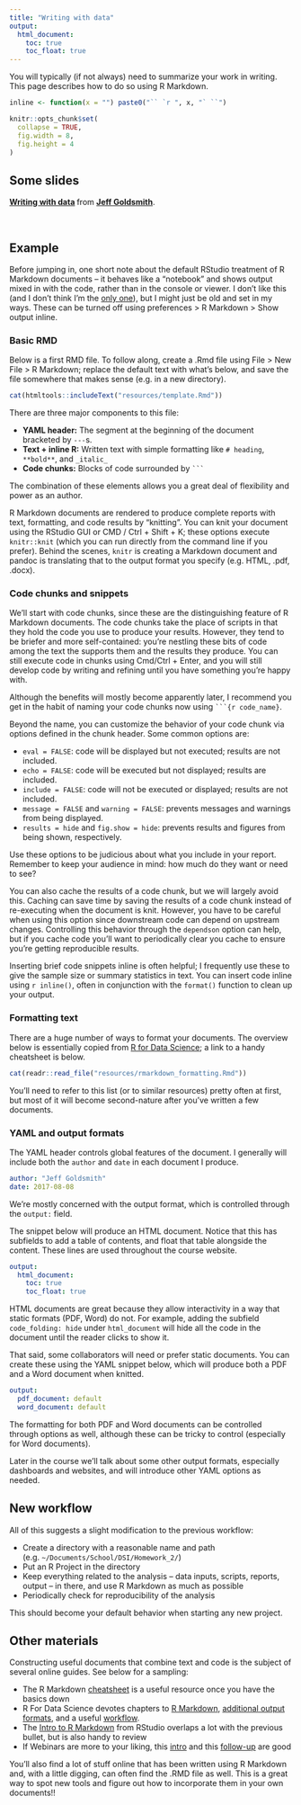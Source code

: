 ```yaml
---
title: "Writing with data"
output:
  html_document: 
    toc: true
    toc_float: true
---
```


You will typically (if not always) need to summarize your work in writing. This page describes how to do so using R Markdown. 

```r
inline <- function(x = "") paste0("`` `r ", x, "` ``")

knitr::opts_chunk$set(
  collapse = TRUE,
  fig.width = 8,
  fig.height = 4
)
```

## Some slides

<script async class="speakerdeck-embed" data-id="de4ee4acc2bd475eb3051304590f196c" data-ratio="1.33333333333333" src="//speakerdeck.com/assets/embed.js"></script>
<div style="margin-bottom:5px"> <strong> <a href="https://speakerdeck.com/jeffgoldsmith/dsi-writing-with-data" title="Writing with data" target="_blank">Writing with data</a> </strong> from <strong><a href="https://speakerdeck.com/jeffgoldsmith" target="_blank">Jeff Goldsmith</a></strong>. </div><br>


## Example

Before jumping in, one short note about the default RStudio treatment of R Markdown documents -- it behaves like a "notebook" and shows output mixed in with the code, rather than in the console or viewer. I don't like this (and I don't think I'm the [only one](https://twitter.com/hspter/status/793552089771233280)), but I might just be old and set in my ways. These can be turned off using preferences > R Markdown > Show output inline.

### Basic RMD

Below is a first RMD file. To follow along, create a .Rmd file using File > New File > R Markdown; replace the default text with what's below, and save the file somewhere that makes sense (e.g. in a new directory). 

```r
cat(htmltools::includeText("resources/template.Rmd"))
```

There are three major components to this file:

* **YAML header:** The segment at the beginning of the document bracketed by `---`s. 
* **Text + inline R:** Written text with simple formatting like `# heading`, `**bold**`, and `_italic_`
* **Code chunks:** Blocks of code surrounded by ` ``` `

The combination of these elements allows you a great deal of flexibility and power as an author. 

R Markdown documents are rendered to produce complete reports with text, formatting, and code results by "knitting". You can knit your document using the RStudio GUI or CMD / Ctrl + Shift + K; these options execute `knitr::knit` (which you can run directly from the command line if you prefer). Behind the scenes, `knitr` is creating a Markdown document and pandoc is translating that to the output format you specify (e.g. HTML, .pdf, .docx).

### Code chunks and snippets

We'll start with code chunks, since these are the distinguishing feature of R Markdown documents. The code chunks take the place of scripts in that they hold the code you use to produce your results. However, they tend to be briefer and more self-contained: you're nestling these bits of code among the text the supports them and the results they produce. You can still execute code in chunks using Cmd/Ctrl + Enter, and you will still develop code by writing and refining until you have something you're happy with.

Although the benefits will mostly become apparently later, I recommend you get in the habit of naming your code chunks now using ` ```{r code_name} `. 

Beyond the name, you can customize the behavior of your code chunk via options defined in the chunk header. Some common options are:

* `eval = FALSE`: code will be displayed but not executed; results are not included. 
* `echo = FALSE`: code will be executed but not displayed; results are included. 
* `include = FALSE`: code will not be executed or displayed; results are not included.
* `message = FALSE` and `warning = FALSE`: prevents messages and warnings from being displayed.
* `results = hide` and `fig.show = hide`: prevents results and figures from being shown, respectively.

Use these options to be judicious about what you include in your report. Remember to keep your audience in mind: how much do they want or need to see?

You can also cache the results of a code chunk, but we will largely avoid this. Caching can save time by saving the results of a code chunk instead of re-executing when the document is knit. However, you have to be careful when using this option since downstream code can depend on upstream changes. Controlling this behavior through the `dependson` option can help, but if you cache code you'll want to periodically clear you cache to ensure you're getting reproducible results. 

Inserting brief code snippets inline is often helpful; I frequently use these to give the sample size or summary statistics in text. You can insert code inline using `r inline()`, often in conjunction with the `format()` function to clean up your output. 

### Formatting text

There are a huge number of ways to format your documents. The overview below is essentially copied from [R for Data Science](http://r4ds.had.co.nz/r-markdown.html); a link to a handy cheatsheet is below.

```r
cat(readr::read_file("resources/rmarkdown_formatting.Rmd"))
```

You'll need to refer to this list (or to similar resources) pretty often at first, but most of it will become second-nature after you've written a few documents. 

### YAML and output formats

The YAML header controls global features of the document. I generally will include both the `author` and `date` in each document I produce.
```yaml
author: "Jeff Goldsmith"
date: 2017-08-08
```

We're mostly concerned with the output format, which is controlled through the `output:` field. 

The snippet below will produce an HTML document. Notice that this has subfields to add a table of contents, and float that table alongside the content. These lines are used throughout the course website. 
```yaml
output:
  html_document:
    toc: true
    toc_float: true
```
HTML documents are great because they allow interactivity in a way that static formats (PDF, Word) do not. For example, adding the subfield `code_folding: hide` under `html_document` will hide all the code in the document until the reader clicks to show it. 

That said, some collaborators will need or prefer static documents. You can create these using the YAML snippet below, which will produce both a PDF and a Word document when knitted. 
```yaml
output:
  pdf_document: default
  word_document: default
```
The formatting for both PDF and Word documents can be controlled through options as well, although these can be tricky to control (especially for Word documents).

Later in the course we'll talk about some other output formats, especially dashboards and websites, and will introduce other YAML options as needed.

## New workflow

All of this suggests a slight modification to the previous workflow:

* Create a directory with a reasonable name and path (e.g. `~/Documents/School/DSI/Homework_2/`)
* Put an R Project in the directory
* Keep everything related to the analysis -- data inputs, scripts, reports, output -- in there, and use R Markdown as much as possible
* Periodically check for reproducibility of the analysis

This should become your default behavior when starting any new project.

## Other materials

Constructing useful documents that combine text and code is the subject of several online guides. See below for a sampling:

* The R Markdown [cheatsheet](https://www.rstudio.com/wp-content/uploads/2016/03/rmarkdown-cheatsheet-2.0.pdf) is a useful resource once you have the basics down
* R For Data Science devotes chapters to [R Markdown](http://r4ds.had.co.nz/r-markdown.html), [additional output formats](http://r4ds.had.co.nz/r-markdown-formats.html), and a useful [workflow](http://r4ds.had.co.nz/r-markdown-workflow.html).
* The [Intro to R Markdown](http://rmarkdown.rstudio.com/articles_intro.html) from RStudio overlaps a lot with the previous bullet, but is also handy to review
* If Webinars are more to your liking, this [intro](https://www.rstudio.com/resources/webinars/getting-started-with-r-markdown/) and this [follow-up](https://www.rstudio.com/resources/webinars/the-ecosystem-of-r-markdown/) are good

You'll also find a lot of stuff online that has been written using R Markdown and, with a little digging, can often find the .RMD file as well. This is a great way to spot new tools and figure out how to incorporate them in your own documents!!
